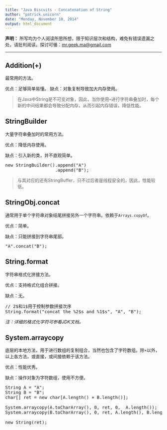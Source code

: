 ```yaml
---
title: "Java Biscuits - Concatenation of String"
author: "patrick.unicorn"
date: "Monday, November 10, 2014"
output: html_document
---
```


**声明：** 所写均为个人阅读所思所想，限于知识层次和结构，难免有错误遗漏之处，请批判阅读。探讨可循：<mr.geek.ma@gmail.com>

* * *

## Addition(\+)
最常用的方法。

优点：足够简单易懂。
缺点：对象复制导致加大内存使用。

> 在Java中String是不可变对象，因此，当你使用`+`进行字符串叠加时，每个新的中间结果都会导致分配内存，从而引起内存错误，降低性能。

<!--more-->

## StringBuilder

大量字符串叠加时的常用方法。

优点：降低内存使用。

缺点：引入新的类，并不直观简单。

<pre>
new StringBuilder().append("A")
                   .append("B");
</pre>

> 与其对应的还有StringBuffer，只不过后者是线程安全的，因此，性能较低。

## StringObj.concat

通常用于单个字符串对象结尾拼接另外一个字符串。依赖于`Arrays.copyOf`。

优点：简单。

缺点：只能拼接到字符串尾部。

<pre>
"A".concat("B");
</pre>

## String.format

字符串格式化拼接方法。

优点：支持格式化组合拼接。

缺点：无。

<pre>
// 2$和1$用于控制参数拼接次序 
String.format("concat the %2$s and %1$s", "A", "B");
</pre>

*注：详细的格式化字符可参看JDK文档。*

## System.arraycopy

底层的本地方法，用于进行数组的复制组合，当然也包含了字符数组。除`+`以外，以上各方法，或直接，或间接依赖于该方法。

优点：性能优秀。

缺点：操作对象为字符数组，使用不方便。

<pre>
String A = "A";
String B = "B";
char[] ret = new char[A.length() + B.length()];

System.arraycopy(A.toCharArray(), 0, ret, 0,  A.length());
System.arraycopy(B.toCharArray(), 0, ret, A.length(), B.length());

new String(ret);
</pre>
